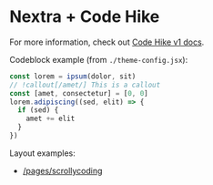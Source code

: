 # Nextra + Code Hike

For more information, check out [Code Hike v1 docs](https://v1.codehike.org/docs).

Codeblock example (from `./theme-config.jsx`):

```js
const lorem = ipsum(dolor, sit)
// !callout[/amet/] This is a callout
const [amet, consectetur] = [0, 0]
lorem.adipiscing((sed, elit) => {
  if (sed) {
    amet += elit
  }
})
```

Layout examples:

- [/pages/scrollycoding](/scrollycoding)

